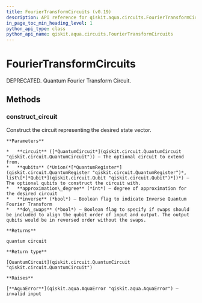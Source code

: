 ```yaml
---
title: FourierTransformCircuits (v0.19)
description: API reference for qiskit.aqua.circuits.FourierTransformCircuits in qiskit v0.19
in_page_toc_min_heading_level: 1
python_api_type: class
python_api_name: qiskit.aqua.circuits.FourierTransformCircuits
---
```


# FourierTransformCircuits

<Class id="qiskit.aqua.circuits.FourierTransformCircuits" isDedicatedPage={true} github="https://github.com/qiskit-community/qiskit-aqua/tree/stable/0.7/qiskit/aqua/circuits/fourier_transform_circuits.py" signature="FourierTransformCircuits" modifiers="class">
  DEPRECATED. Quantum Fourier Transform Circuit.

  ## Methods

  <span id="fouriertransformcircuits-construct-circuit" />

  ### construct\_circuit

  <Function id="qiskit.aqua.circuits.FourierTransformCircuits.construct_circuit" signature="FourierTransformCircuits.construct_circuit(circuit=None, qubits=None, inverse=False, approximation_degree=0, do_swaps=True)" modifiers="static">
    Construct the circuit representing the desired state vector.

    **Parameters**

    *   **circuit** ([*QuantumCircuit*](qiskit.circuit.QuantumCircuit "qiskit.circuit.QuantumCircuit")) – The optional circuit to extend from.
    *   **qubits** (*Union(*[*QuantumRegister*](qiskit.circuit.QuantumRegister "qiskit.circuit.QuantumRegister")*, list\[*[*Qubit*](qiskit.circuit.Qubit "qiskit.circuit.Qubit")*])*) – The optional qubits to construct the circuit with.
    *   **approximation\_degree** (*int*) – degree of approximation for the desired circuit
    *   **inverse** (*bool*) – Boolean flag to indicate Inverse Quantum Fourier Transform
    *   **do\_swaps** (*bool*) – Boolean flag to specify if swaps should be included to align the qubit order of input and output. The output qubits would be in reversed order without the swaps.

    **Returns**

    quantum circuit

    **Return type**

    [QuantumCircuit](qiskit.circuit.QuantumCircuit "qiskit.circuit.QuantumCircuit")

    **Raises**

    [**AquaError**](qiskit.aqua.AquaError "qiskit.aqua.AquaError") – invalid input
  </Function>
</Class>


